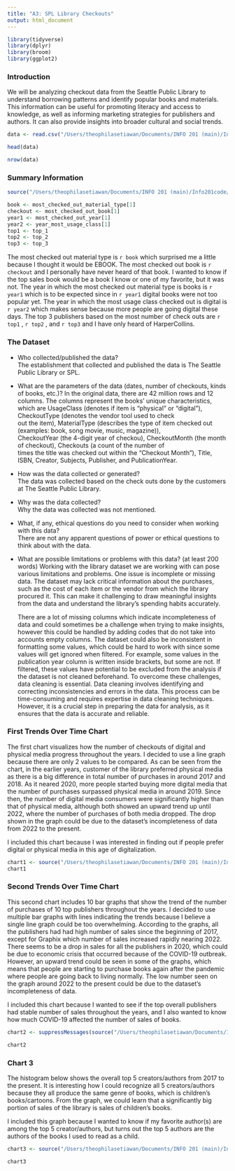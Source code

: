 ```yaml
---
title: "A3: SPL Library Checkouts"
output: html_document
---
```


```r
library(tidyverse)
library(dplyr)
library(broom)
library(ggplot2)
```

### Introduction

We will be analyzing checkout data from the Seattle Public Library to understand borrowing patterns and identify popular books and materials. This information can be useful for promoting literacy and access to knowledge, as well as informing marketing strategies for publishers and authors. It can also provide insights into broader cultural and social trends.
```r
data <- read.csv("/Users/theophilasetiawan/Documents/INFO 201 (main)/Info201code/a3-spl-checkouts-theophilaabigail/2017-2023-10-Checkouts-SPL-Data.csv")
```

```r
head(data)
```
```r
nrow(data)
```


### Summary Information

```r
source("/Users/theophilasetiawan/Documents/INFO 201 (main)/Info201code/a3-spl-checkouts-theophilaabigail/summary.R")

book <- most_checked_out_material_type[1]
checkout <- most_checked_out_book[1]
year1 <- most_checked_out_year[1]
year2 <- year_most_usage_class[1]
top1 <- top_1
top2 <- top_2
top3 <- top_3

```

The most checked out material type is `r book` which surprised me a little because I thought it would be EBOOK. The most checked out book is `r checkout` and I personally have never heard of that book. I wanted to know if the top sales book would be a book I know or one of my favorite, but it was not. The year in which the most checked out material type is books is `r year1` which is to be expected since in `r year1` digital books were not too popular yet. The year in which the most usage class checked out is digital is `r year2` which makes sense because more people are going digital these days. The top 3 publishers based on the most number of check outs are `r top1` , `r top2` , and `r top3` and I have only heard of HarperCollins.

### The Dataset

- Who collected/published the data?  
  The establishment that collected and published the data is The Seattle Public Library or SPL.
  
- What are the parameters of the data (dates, number of checkouts, kinds of books, etc.)?
  In the original data, there are 42 million rows and 12 columns. The columns represent the books' unique characteristics,   which are UsageClass (denotes if item is “physical” or “digital”), CheckoutType (denotes the vendor tool used to check  
  out the item), MaterialType (describes the type of item checked out (examples: book, song movie, music, magazine)),  
  CheckoutYear (the 4-digit year of checkou), CheckoutMonth (the month of checkout), Checkouts (a count of the number of  
  times the title was checked out within the “Checkout Month"), Title, ISBN, Creator, Subjects, Publisher, and 
  PublicationYear.
  
- How was the data collected or generated?  
  The data was collected based on the check outs done by the customers at The Seattle Public Library.
  
- Why was the data collected?  
  Why the data was collected was not mentioned.
  
- What, if any, ethical questions do you need to consider when working with this data?  
  There are not any apparent questions of power or ethical questions to think about with the data.
  
- What are possible limitations or problems with this data?   (at least 200 words)
  Working with the library dataset we are working with can pose various limitations and problems. One issue is incomplete or missing data. The dataset may lack critical information about the purchases, such as the cost of each item or the vendor from which the library procured it. This can make it challenging to draw meaningful insights from the data and understand the library's spending habits accurately.
  
  There are a lot of missing columns which indicate incompleteness of data and could sometimes be a challenge when trying to make insights, however this could be handled by adding codes that do not take into accounts empty columns. The dataset could also be inconsistent in formatting some values, which could be hard to work with since some values will get ignored when filtered. For example, some values in the publication year   column is written inside brackets, but some are not. If filtered, these values have potential to be excluded from the analysis if the dataset is   not cleaned beforehand. To overcome these challenges, data cleaning is essential. Data cleaning involves identifying and correcting inconsistencies and errors in the data. This process can be time-consuming and requires expertise in data cleaning techniques. However, it is a crucial step in preparing the data for analysis, as it ensures that the data is   accurate and reliable.
  
  

### First Trends Over Time Chart

The first chart visualizes how the number of checkouts of digital and physical media progress throughout the years. I decided to use a line graph because there are only 2 values to be compared. As can be seen from the chart, in the earlier years, customer of the library preferred physical media as there is a big difference in total number of purchases in around 2017 and 2018. As it neared 2020, more people started buying more digital media that the number of purchases surpassed physical media in around 2019. Since then, the number of digital media consumers were significantly higher than that of physical media, although both showed an upward trend up until 2022, where the number of purchases of both media dropped. The drop shown in the graph could be due to the dataset's incompleteness of data from 2022 to the present.

I included this chart because I was interested in finding out if people prefer digital or physical media in this age of digitalization.

```r
chart1 <- source("/Users/theophilasetiawan/Documents/INFO 201 (main)/Info201code/a3-spl-checkouts-theophilaabigail/Chart_1_Physical_Digital.R")
chart1
```

### Second Trends Over Time Chart

This second chart includes 10 bar graphs that show the trend of the number of purchases of 10 top publishers throughout the years. I decided to use multiple bar graphs with lines indicating the trends because I believe a single line graph could be too overwhelming. According to the graphs, all the publishers had had high number of sales since the beginning of 2017, except for Graphix which number of sales increased rapidly nearing 2022. There seems to be a drop in sales for all the publishers in 2020, which could be due to economic crisis that occurred because of the COVID-19 outbreak. However, an upward trend could be seen in some of the graphs, which means that people are starting to purchase books again after the pandemic where people are going back to living normally. The low number seen on the graph around 2022 to the present could be due to the dataset's incompleteness of data.

I included this chart because I wanted to see if the top overall publishers had stable number of sales throughout the years, and I also wanted to know how much COVID-19 affected the number of sales of books. 

```r
chart2 <- suppressMessages(source("/Users/theophilasetiawan/Documents/INFO 201 (main)/Info201code/a3-spl-checkouts-theophilaabigail/Chart_2_top_publishers.R"))

chart2
```

### Chart 3

The histogram below shows the overall top 5 creators/authors from 2017 to the present. It is interesting how I could recognize all 5 creators/authors because they all produce the same genre of books, which is children's books/cartoons. From the graph, we could learn that a significantly big portion of sales of the library is sales of children's books. 

I included this graph because I wanted to know if my favorite author(s) are among the top 5 creator/authors, but turns out the top 5 authors are the authors of the books I used to read as a child.

```r
chart3 <- source("/Users/theophilasetiawan/Documents/INFO 201 (main)/Info201code/a3-spl-checkouts-theophilaabigail/Chart_3_top_creators.R")

chart3
```


